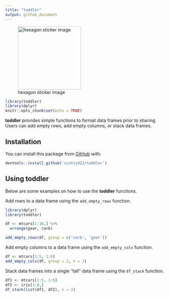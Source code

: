 ```yaml
---
title: "toddler"
output: github_document
---
```


![hexagon sticker image](./images/toddler_hex.png){width=200px}

```r
library(toddler)
library(dplyr)
knitr::opts_chunk$set(echo = TRUE)
```

**toddler** provides simple functions to format data frames prior to sharing. Users can add empty rows, add empty columns, or stack data frames. 

## Installation

You can install this package from [GitHub](https://github.com/scottyd22/) with:

```r
devtools::install_github('scottyd22/toddler')
```

## Using toddler

Below are some examples on how to use the **toddler** functions.

Add rows to a data frame using the `add_empty_rows` function.

```r
library(dplyr)
library(toddler)

df <- mtcars[1:10,] %>% 
  arrange(gear, carb)

add_empty_rows(df, group = c('carb', 'gear'))
```

Add empty columns to a data frame using the `add_empty_cols` function.

```r
df <- mtcars[1:5, 1:6]
add_empty_cols(df, group = 2, n = 2)
```

Stack data frames into a single "tall" data frame using the `df_stack` function.

```r
df1 <- mtcars[1:5, 1:6]
df2 <- iris[1:8,]
df_stack(list(df1, df2), n = 2)
```
